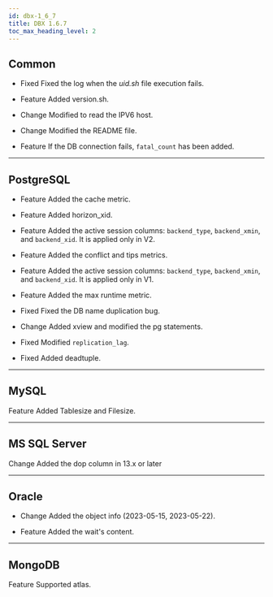 ```yaml
---
id: dbx-1_6_7
title: DBX 1.6.7
toc_max_heading_level: 2
---
```


## Common

-   <Status>Fixed</Status> Fixed the log when the <em>uid.sh</em> file execution fails.

-   <Status>Feature</Status> Added version.sh.

-   <Status>Change</Status> Modified to read the IPV6 host.

-   <Status>Change</Status> Modified the README file.

-   <Status>Feature</Status> If the DB connection fails, <code>fatal_count</code> has been added.

* * *

## PostgreSQL

-   <Status>Feature</Status> Added the cache metric.

-   <Status>Feature</Status> Added horizon_xid.

-   <Status>Feature</Status> Added the active session columns: <code>backend_type</code>, <code>backend_xmin</code>, and <code>backend_xid</code>. It is applied only in V2.

-   <Status>Feature</Status> Added the conflict and tips metrics.

-   <Status>Feature</Status> Added the active session columns: <code>backend_type</code>, <code>backend_xmin</code>, and <code>backend_xid</code>. It is applied only in V1.

-   <Status>Feature</Status> Added the max runtime metric.

-   <Status>Fixed</Status> Fixed the DB name duplication bug.

-   <Status>Change</Status> Added xview and modified the pg statements.

-   <Status>Fixed</Status> Modified <code>replication_lag</code>.

-   <Status>Fixed</Status> Added deadtuple.

* * *

## MySQL

<p><Status>Feature</Status> Added Tablesize and Filesize.</p>

* * *

## MS SQL Server

<p><Status>Change</Status> Added the dop column in 13.x or later</p>

* * *

## Oracle

-   <Status>Change</Status> Added the object info (2023-05-15, 2023-05-22).

-   <Status>Feature</Status> Added the wait's content.

* * *

## MongoDB

<p><Status>Feature</Status> Supported atlas.</p>
